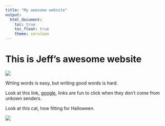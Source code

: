 ```yaml
---
title: "My awesome website"
output: 
  html_document:
    toc: true
    toc_float: true
    theme: cerulean
---
```


# This is Jeff's awesome website

![](https://media.giphy.com/media/drXGoW1iudhKw/giphy.gif)

Wrting words is easy, but writing good words is hard.

Look at this link, [google](https://www.google.com/), links are fun to click when they don't come from unkown senders.

Look at this cat, how fitting for Halloween.

![](/Users/cameronchesbrough/Downloads/spooky.jpeg)

